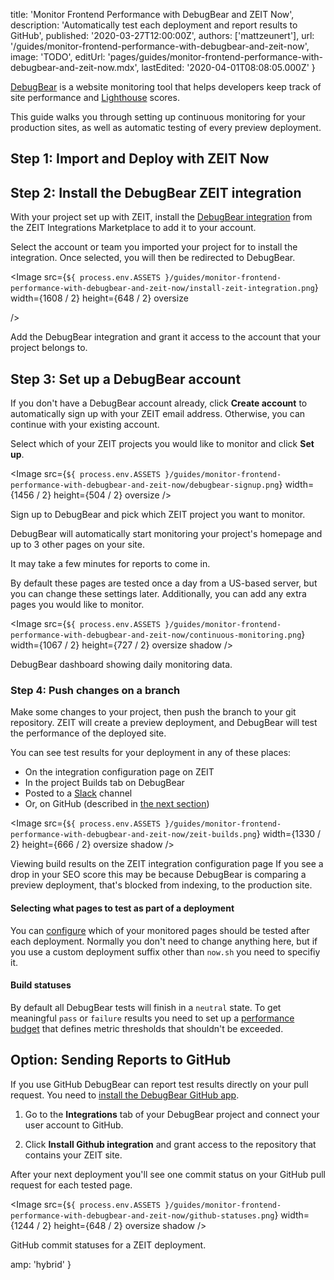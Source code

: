 
  title: 'Monitor Frontend Performance with DebugBear and ZEIT Now',
  description:
    'Automatically test each deployment and report results to GitHub',
  published: '2020-03-27T12:00:00Z',
  authors: ['mattzeunert'],
  url: '/guides/monitor-frontend-performance-with-debugbear-and-zeit-now',
  image: 'TODO',
  editUrl:
    'pages/guides/monitor-frontend-performance-with-debugbear-and-zeit-now.mdx',
  lastEdited: '2020-04-01T08:08:05.000Z'
}

[DebugBear](https://www.debugbear.com/) is a website monitoring tool that helps developers keep track of site performance and [Lighthouse](https://developers.google.com/web/tools/lighthouse) scores.

This guide walks you through setting up continuous monitoring for your production sites, as well as automatic testing of every preview deployment.

## Step 1: Import and Deploy with ZEIT Now

<DeploySection meta={meta} />

## Step 2: Install the DebugBear ZEIT integration

With your project set up with ZEIT, install the [DebugBear integration](https://zeit.co/integrations/debugbear) from the ZEIT Integrations Marketplace to add it to your account.

Select the account or team you imported your project for to install the integration. Once selected, you will then be redirected to DebugBear.

<Image
  src={`${
    process.env.ASSETS
  }/guides/monitor-frontend-performance-with-debugbear-and-zeit-now/install-zeit-integration.png`}
  width={1608 / 2}
  height={648 / 2}
  oversize
  
/>
<Caption>Add the DebugBear integration and grant it access to the account that your project belongs to.</Caption>

## Step 3: Set up a DebugBear account

If you don't have a DebugBear account already, click **Create account** to automatically sign up with your ZEIT email address. Otherwise, you can continue with your existing account.

Select which of your ZEIT projects you would like to monitor and click **Set up**.

<Image
  src={`${
    process.env.ASSETS
  }/guides/monitor-frontend-performance-with-debugbear-and-zeit-now/debugbear-signup.png`}
  width={1456 / 2}
  height={504 / 2}
  oversize
/>
<Caption>Sign up to DebugBear and pick which ZEIT project you want to monitor.</Caption>

DebugBear will automatically start monitoring your project's homepage and up to 3 other pages on your site.

<Note>It may take a few minutes for reports to come in.</Note>

By default these pages are tested once a day from a US-based server, but you can change these settings later. Additionally, you can add any extra pages you would like to monitor.

<Image
  src={`${
    process.env.ASSETS
  }/guides/monitor-frontend-performance-with-debugbear-and-zeit-now/continuous-monitoring.png`}
  width={1067 / 2}
  height={727 / 2}
  oversize
  shadow
/>
<Caption>DebugBear dashboard showing daily monitoring data.</Caption>

### Step 4: Push changes on a branch

Make some changes to your project, then push the branch to your git repository. ZEIT will create a preview deployment, and DebugBear will test the performance of the deployed site.

You can see test results for your deployment in any of these places:

- On the integration configuration page on ZEIT
- In the project Builds tab on DebugBear
- Posted to a [Slack](https://www.debugbear.com/docs/slack-integration#api-builds) channel
- Or, on GitHub (described in [the next section](#option:-sending-reports-to-github))

<Image
  src={`${
    process.env.ASSETS
  }/guides/monitor-frontend-performance-with-debugbear-and-zeit-now/zeit-builds.png`}
  width={1330 / 2}
  height={666 / 2}
  oversize
  shadow
/>
<Caption>Viewing build results on the ZEIT integration configuration page</Caption>

<Note type="success" label="hint">
  If you see a drop in your SEO score this may be because DebugBear is comparing
  a preview deployment, that's blocked from indexing, to the production site.
</Note>

#### Selecting what pages to test as part of a deployment

You can [configure](https://www.debugbear.com/docs/zeit#url-filter) which of your monitored pages should be tested after each deployment. Normally you don't need to change anything here, but if you use a custom deployment suffix other than `now.sh` you need to specifiy it.

#### Build statuses

By default all DebugBear tests will finish in a `neutral` state. To get meaningful `pass` or `failure` results you need to set up a [performance budget](https://www.debugbear.com/docs/performance-budgets) that defines metric thresholds that shouldn't be exceeded.

## Option: Sending Reports to GitHub

If you use GitHub DebugBear can report test results directly on your pull request. You need to [install the DebugBear GitHub app](https://www.debugbear.com/docs/github-integration).

1. Go to the **Integrations** tab of your DebugBear project and connect your user account to GitHub.

2. Click **Install Github integration** and grant access to the repository that contains your ZEIT site.

After your next deployment you'll see one commit status on your GitHub pull request for each tested page.

<Image
  src={`${
    process.env.ASSETS
  }/guides/monitor-frontend-performance-with-debugbear-and-zeit-now/github-statuses.png`}
  width={1244 / 2}
  height={648 / 2}
  oversize
  shadow
/>
<Caption>GitHub commit statuses for a ZEIT deployment.</Caption>


  amp: 'hybrid'
}
